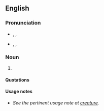 ==English==

===Pronunciation===
* {{a|UK}} {{enPR|/krē.ā'tyo͝ə/}}, {{IPA|/kɹiːˈeɪtjʊə/}}, {{SAMPA|/kr\i:"eItju@/}}
* {{a|US}} {{enPR|/krē.ā'chər/}}, {{IPA|/kɻiːˈeɪʧɚ/}}, {{SAMPA|/kr\`i:"eItS@`/}}

===Noun===
{{en-noun}}

# {{context|chiefly|literary|and|philosophy}} {{obsolete spelling of|[[creature#English|creature]]}}

====Quotations====
{{seecites}}

====Usage notes====
* ''See the pertinent usage note at [[creature#Usage notes|creature]].''